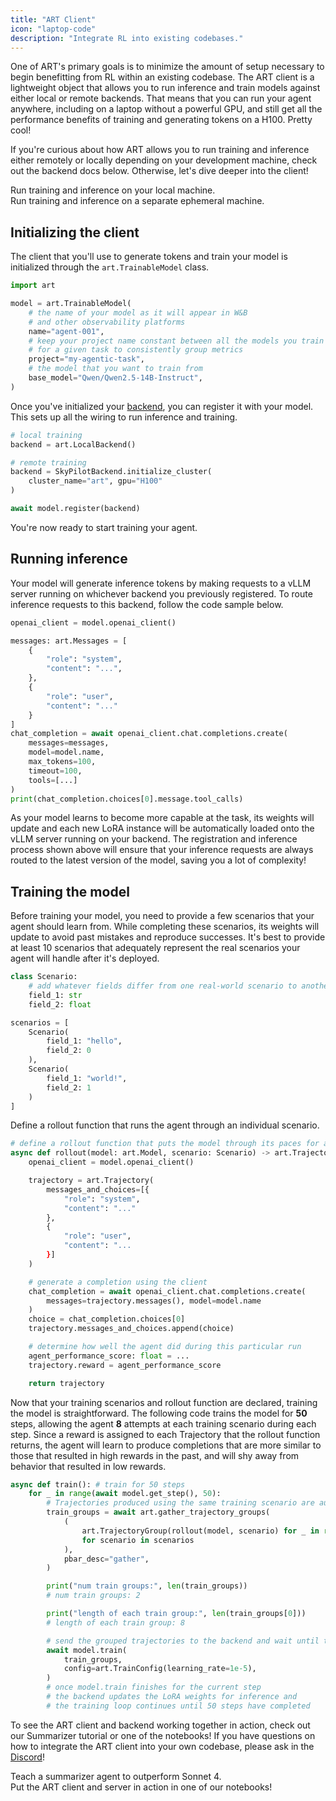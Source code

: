 ```yaml
---
title: "ART Client"
icon: "laptop-code"
description: "Integrate RL into existing codebases."
---
```


One of ART's primary goals is to minimize the amount of setup necessary to begin benefitting from RL within an existing codebase. The ART client is a lightweight object that allows you to run inference and train models against either local or remote backends. That means that you can run your agent anywhere, including on a laptop without a powerful GPU, and still get all the performance benefits of training and generating tokens on a H100. Pretty cool!

If you're curious about how ART allows you to run training and inference either remotely or locally depending on your development machine, check out the backend docs below. Otherwise, let's dive deeper into the client!

<div className="cards-container">
  <div className="card-wrapper">
    <Card
      title="LocalBackend"
      icon="laptop-code"
      href="/fundamentals/art-backend#local-backend"
      horizontal={true}
      arrow={true}
    >
      Run training and inference on your local machine.
    </Card>
  </div>
  <div className="card-wrapper">
    <Card
      title="SkyPilotBackend"
      icon="cloud"
      href="/fundamentals/art-backend#skypilot-backend"
      horizontal={true}
      arrow={true}
    >
      Run training and inference on a separate ephemeral machine.
    </Card>
  </div>
</div>

## Initializing the client

The client that you'll use to generate tokens and train your model is initialized through the `art.TrainableModel` class.

```python
import art

model = art.TrainableModel(
    # the name of your model as it will appear in W&B
    # and other observability platforms
    name="agent-001",
    # keep your project name constant between all the models you train
    # for a given task to consistently group metrics
    project="my-agentic-task",
    # the model that you want to train from
    base_model="Qwen/Qwen2.5-14B-Instruct",
)
```

Once you've initialized your [backend](/fundamentals/art-backend), you can register it with your model. This sets up all the wiring to run inference and training.

```python
# local training
backend = art.LocalBackend()

# remote training
backend = SkyPilotBackend.initialize_cluster(
    cluster_name="art", gpu="H100"
)

await model.register(backend)
```

You're now ready to start training your agent.

## Running inference

Your model will generate inference tokens by making requests to a vLLM server running on whichever backend you previously registered. To route inference requests to this backend, follow the code sample below.

```python
openai_client = model.openai_client()

messages: art.Messages = [
    {
        "role": "system",
        "content": "...",
    },
    {
        "role": "user",
        "content": "..."
    }
]
chat_completion = await openai_client.chat.completions.create(
    messages=messages,
    model=model.name,
    max_tokens=100,
    timeout=100,
    tools=[...]
)
print(chat_completion.choices[0].message.tool_calls)
```

As your model learns to become more capable at the task, its weights will update and each new LoRA instance will be automatically loaded onto the vLLM server running on your backend. The registration and inference process shown above will ensure that your inference requests are always routed to the latest version of the model, saving you a lot of complexity!

## Training the model

Before training your model, you need to provide a few scenarios that your agent should learn from. While completing these scenarios, its weights will update to avoid past mistakes and reproduce successes. It's best to provide at least 10 scenarios that adequately represent the real scenarios your agent will handle after it's deployed.

```python
class Scenario:
    # add whatever fields differ from one real-world scenario to another
    field_1: str
    field_2: float

scenarios = [
    Scenario(
        field_1: "hello",
        field_2: 0
    ),
    Scenario(
        field_1: "world!",
        field_2: 1
    )
]

```

Define a rollout function that runs the agent through an individual scenario.

```python
# define a rollout function that puts the model through its paces for a given scenario
async def rollout(model: art.Model, scenario: Scenario) -> art.Trajectory:
    openai_client = model.openai_client()

    trajectory = art.Trajectory(
        messages_and_choices=[{
            "role": "system",
            "content": "..."
        },
        {
            "role": "user",
            "content": "...
        }]
    )

    # generate a completion using the client
    chat_completion = await openai_client.chat.completions.create(
        messages=trajectory.messages(), model=model.name
    )
    choice = chat_completion.choices[0]
    trajectory.messages_and_choices.append(choice)

    # determine how well the agent did during this particular run
    agent_performance_score: float = ...
    trajectory.reward = agent_performance_score

    return trajectory
```

Now that your training scenarios and rollout function are declared, training the model is straightforward. The following code trains the model for **50** steps, allowing the agent **8** attempts at each training scenario during each step. Since a reward is assigned to each Trajectory that the rollout function returns, the agent will learn to produce completions that are more similar to those that resulted in high rewards in the past, and will shy away from behavior that resulted in low rewards.

```python
async def train(): # train for 50 steps
    for _ in range(await model.get_step(), 50):
        # Trajectories produced using the same training scenario are automatically grouped
        train_groups = await art.gather_trajectory_groups(
            (
                art.TrajectoryGroup(rollout(model, scenario) for _ in range(8))
                for scenario in scenarios
            ),
            pbar_desc="gather",
        )

        print("num train groups:", len(train_groups))
        # num train groups: 2

        print("length of each train group:", len(train_groups[0]))
        # length of each train group: 8

        # send the grouped trajectories to the backend and wait until training finishes
        await model.train(
            train_groups,
            config=art.TrainConfig(learning_rate=1e-5),
        )
        # once model.train finishes for the current step
        # the backend updates the LoRA weights for inference and
        # the training loop continues until 50 steps have completed
```

To see the ART client and backend working together in action, check out our Summarizer tutorial or one of the notebooks! If you have questions on how to integrate the ART client into your own codebase, please ask in the [Discord](https://discord.com/channels/1359674493949448375/1359674622965973185)!

<div className="cards-container">
  <div className="card-wrapper">
    <Card
      title="Summarizer Tutorial"
      icon="list"
      href="/tutorials/summarizer"
      horizontal={true}
      arrow={true}
    >
      Teach a summarizer agent to outperform Sonnet 4.
    </Card>
  </div>
  <div className="card-wrapper">
    <Card
      title="Notebooks"
      icon="book"
      href="/getting-started/notebooks"
      horizontal={true}
      arrow={true}
    >
      Put the ART client and server in action in one of our notebooks!
    </Card>
  </div>
</div>
